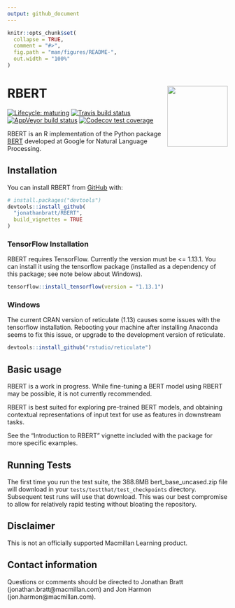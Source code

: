 ```yaml
---
output: github_document
---
```


<!-- README.md is generated from README.Rmd. Please edit that file -->

```r
knitr::opts_chunk$set(
  collapse = TRUE,
  comment = "#>",
  fig.path = "man/figures/README-",
  out.width = "100%"
)
```
# RBERT <img src='man/figures/rbert_hex.png' align="right" height="138.5" />

<!-- badges: start -->
[![Lifecycle: maturing](https://img.shields.io/badge/lifecycle-maturing-blue.svg)](https://www.tidyverse.org/lifecycle/#maturing)
[![Travis build status](https://travis-ci.org/jonathanbratt/RBERT.svg?branch=master)](https://travis-ci.org/jonathanbratt/RBERT)
[![AppVeyor build status](https://ci.appveyor.com/api/projects/status/github/jonathanbratt/RBERT?branch=master&svg=true)](https://ci.appveyor.com/project/jonathanbratt/RBERT)
[![Codecov test coverage](https://codecov.io/gh/jonathanbratt/RBERT/branch/master/graph/badge.svg)](https://codecov.io/gh/jonathanbratt/RBERT?branch=master)
<!-- badges: end -->

RBERT is an R implementation of the Python package [BERT](https://github.com/google-research/bert) developed at Google for Natural Language Processing.

## Installation

You can install RBERT from [GitHub](https://github.com/) with:

```r
# install.packages("devtools")
devtools::install_github(
  "jonathanbratt/RBERT", 
  build_vignettes = TRUE
)
```

### TensorFlow Installation

RBERT requires TensorFlow. Currently the version must be <= 1.13.1. You can install it using the tensorflow package (installed as a dependency of this package; see note below about Windows).

```r
tensorflow::install_tensorflow(version = "1.13.1")
```

### Windows

The current CRAN version of reticulate (1.13) causes some issues with the tensorflow installation. Rebooting your machine after installing Anaconda seems to fix this issue, or upgrade to the development version of reticulate.

```r
devtools::install_github("rstudio/reticulate")
```

## Basic usage

RBERT is a work in progress. While fine-tuning a BERT model using RBERT may be possible, it is not currently recommended.

RBERT is best suited for exploring pre-trained BERT models, and obtaining contextual representations of input text for use as features in downstream tasks.

See the "Introduction to RBERT" vignette included with the package for more specific examples.

## Running Tests

The first time you run the test suite, the 388.8MB bert_base_uncased.zip file will download in your `tests/testthat/test_checkpoints` directory. Subsequent test runs will use that download. This was our best compromise to allow for relatively rapid testing without bloating the repository.

## Disclaimer

This is not an officially supported Macmillan Learning product.

## Contact information

Questions or comments should be directed to Jonathan Bratt (jonathan.bratt@macmillan.com) and Jon Harmon (jon.harmon@macmillan.com).
